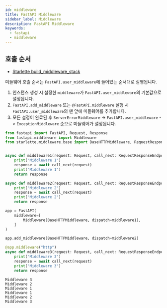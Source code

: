 ```yaml
---
id: middleware
title: FastAPI Middleware
sidebar_label: Middleware
description: FastAPI Middleware
keywords:
  - fastapi
  - middleware
---
```


## 호출 순서

- [Starlette build_middleware_stack](https://github.com/encode/starlette/blob/master/starlette/applications.py#L84-L110)

미들웨어 호출 순서는 `FastAPI.user_middleware`에 들어있는 순서대로 실행됩니다.

1. 인스턴스 생성 시 설정한 `middleware`가 `FastAPI.user_middleware`의 기본값으로 설정됩니다.
1. `FastAPI.add_middleware` 또는 `@FastAPI.middleware` 실행 시 `FastAPI.user_middleware`의 맨 앞에 미들웨어를 추가합니다.
1. 모든 설정이 완료된 후 `ServerErrorMiddleware` -\> `FastAPI.user_middleware` -\> `ExceptionMiddleware` 순으로 미들웨어가 설정됩니다.

```python
from fastapi import FastAPI, Request, Response
from fastapi.middleware import Middleware
from starlette.middleware.base import BaseHTTPMiddleware, RequestResponseEndpoint


async def middleware1(request: Request, call_next: RequestResponseEndpoint) -> Response:
    print("Middleware 1")
    response = await call_next(request)
    print("Middleware 1")
    return response

async def middleware2(request: Request, call_next: RequestResponseEndpoint) -> Response:
    print("Middleware 2")
    response = await call_next(request)
    print("Middleware 2")
    return response

app = FastAPI(
    middleware=[
        Middleware(BaseHTTPMiddleware, dispatch=middleware1),
    ]
)

app.add_middleware(BaseHTTPMiddleware, dispatch=middleware2)

@app.middleware("http")
async def middleware3(request: Request, call_next: RequestResponseEndpoint) -> Response:
    print("Middleware 3")
    response = await call_next(request)
    print("Middleware 3")
    return response
```

```shell
Middleware 3
Middleware 2
Middleware 1
Middleware 1
Middleware 2
Middleware 3
```
